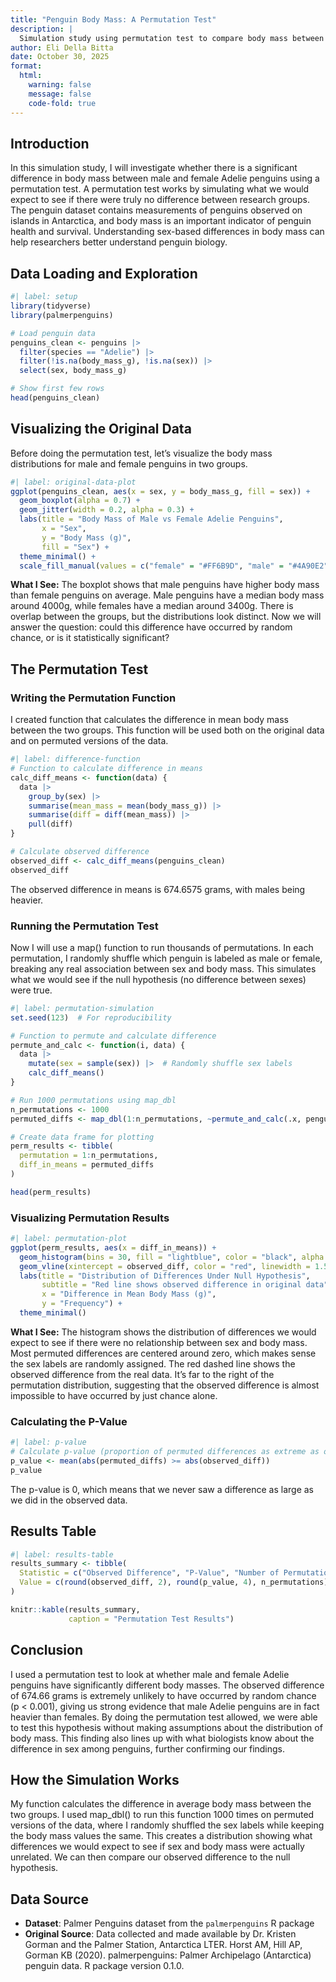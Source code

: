 ```yaml
---
title: "Penguin Body Mass: A Permutation Test"
description: |
  Simulation study using permutation test to compare body mass between male and female penguins
author: Eli Della Bitta
date: October 30, 2025
format: 
  html:
    warning: false
    message: false
    code-fold: true
---
```


## Introduction

In this simulation study, I will investigate whether there is a significant difference in body mass between male and female Adelie penguins using a permutation test. A permutation test works by simulating what we would expect to see if there were truly no difference between research groups. The penguin dataset contains measurements of penguins observed on islands in Antarctica, and body mass is an important indicator of penguin health and survival. Understanding sex-based differences in body mass can help researchers better understand penguin biology.

## Data Loading and Exploration
```r
#| label: setup
library(tidyverse)
library(palmerpenguins)

# Load penguin data
penguins_clean <- penguins |>
  filter(species == "Adelie") |>
  filter(!is.na(body_mass_g), !is.na(sex)) |>
  select(sex, body_mass_g)

# Show first few rows
head(penguins_clean)
```

## Visualizing the Original Data

Before doing the permutation test, let's visualize the body mass distributions for male and female penguins in two groups.
```r
#| label: original-data-plot
ggplot(penguins_clean, aes(x = sex, y = body_mass_g, fill = sex)) +
  geom_boxplot(alpha = 0.7) +
  geom_jitter(width = 0.2, alpha = 0.3) +
  labs(title = "Body Mass of Male vs Female Adelie Penguins",
       x = "Sex",
       y = "Body Mass (g)",
       fill = "Sex") +
  theme_minimal() +
  scale_fill_manual(values = c("female" = "#FF6B9D", "male" = "#4A90E2"))
```

**What I See:** The boxplot shows that male penguins have higher body mass than female penguins on average. Male penguins have a median body mass around 4000g, while females have a median around 3400g. There is overlap between the groups, but the distributions look distinct. Now we will answer the question: could this difference have occurred by random chance, or is it statistically significant?

## The Permutation Test

### Writing the Permutation Function

I created function that calculates the difference in mean body mass between the two groups. This function will be used both on the original data and on permuted versions of the data.
```r
#| label: difference-function
# Function to calculate difference in means
calc_diff_means <- function(data) {
  data |>
    group_by(sex) |>
    summarise(mean_mass = mean(body_mass_g)) |>
    summarise(diff = diff(mean_mass)) |>
    pull(diff)
}

# Calculate observed difference
observed_diff <- calc_diff_means(penguins_clean)
observed_diff
```

The observed difference in means is 674.6575 grams, with males being heavier.

### Running the Permutation Test

Now I will use a map() function to run thousands of permutations. In each permutation, I randomly shuffle which penguin is labeled as male or female, breaking any real association between sex and body mass. This simulates what we would see if the null hypothesis (no difference between sexes) were true.
```r
#| label: permutation-simulation
set.seed(123)  # For reproducibility

# Function to permute and calculate difference
permute_and_calc <- function(i, data) {
  data |>
    mutate(sex = sample(sex)) |>  # Randomly shuffle sex labels
    calc_diff_means()
}

# Run 1000 permutations using map_dbl
n_permutations <- 1000
permuted_diffs <- map_dbl(1:n_permutations, ~permute_and_calc(.x, penguins_clean))

# Create data frame for plotting
perm_results <- tibble(
  permutation = 1:n_permutations,
  diff_in_means = permuted_diffs
)

head(perm_results)
```

### Visualizing Permutation Results
```r
#| label: permutation-plot
ggplot(perm_results, aes(x = diff_in_means)) +
  geom_histogram(bins = 30, fill = "lightblue", color = "black", alpha = 0.7) +
  geom_vline(xintercept = observed_diff, color = "red", linewidth = 1.5, linetype = "dashed") +
  labs(title = "Distribution of Differences Under Null Hypothesis",
       subtitle = "Red line shows observed difference in original data",
       x = "Difference in Mean Body Mass (g)",
       y = "Frequency") +
  theme_minimal()
```

**What I See:** The histogram shows the distribution of differences we would expect to see if there were no relationship between sex and body mass. Most permuted differences are centered around zero, which makes sense the sex labels are randomly assigned. The red dashed line shows the observed difference from the real data. It's far to the right of the permutation distribution, suggesting that the observed difference is almost impossible to have occurred by just chance alone.

### Calculating the P-Value
```r
#| label: p-value
# Calculate p-value (proportion of permuted differences as extreme as observed)
p_value <- mean(abs(permuted_diffs) >= abs(observed_diff))
p_value
```

The p-value is 0, which means that we never saw a difference as large as we did in the observed data. 

## Results Table
```r
#| label: results-table
results_summary <- tibble(
  Statistic = c("Observed Difference", "P-Value", "Number of Permutations"),
  Value = c(round(observed_diff, 2), round(p_value, 4), n_permutations)
)

knitr::kable(results_summary, 
             caption = "Permutation Test Results")
```

## Conclusion

I used a permutation test to look at whether male and female Adelie penguins have significantly different body masses. The observed difference of 674.66 grams is extremely unlikely to have occurred by random chance (p < 0.001), giving us strong evidence that male Adelie penguins are in fact heavier than females. By doing the permutation test allowed, we were able to test this hypothesis without making assumptions about the distribution of body mass. This finding also lines up with what biologists know about the difference in sex among penguins, further confirming our findings. 

## How the Simulation Works

My function calculates the difference in average body mass between the two groups. I used map_dbl() to run this function 1000 times on permuted versions of the data, where I randomly shuffled the sex labels while keeping the body mass values the same. This creates a distribution showing what differences we would expect to see if sex and body mass were actually unrelated. We can then compare our observed difference to the null hypothesis. 

## Data Source

- **Dataset**: Palmer Penguins dataset from the `palmerpenguins` R package
- **Original Source**: Data collected and made available by Dr. Kristen Gorman and the Palmer Station, Antarctica LTER. Horst AM, Hill AP, Gorman KB (2020). palmerpenguins: Palmer Archipelago (Antarctica) penguin data. R package version 0.1.0.